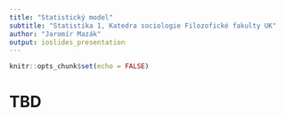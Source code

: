 ```yaml
---
title: "Statistický model"
subtitle: "Statistika 1, Katedra sociologie Filozofické fakulty UK" 
author: "Jaromír Mazák"
output: ioslides_presentation
---
```


```r
knitr::opts_chunk$set(echo = FALSE)
```

# TBD

